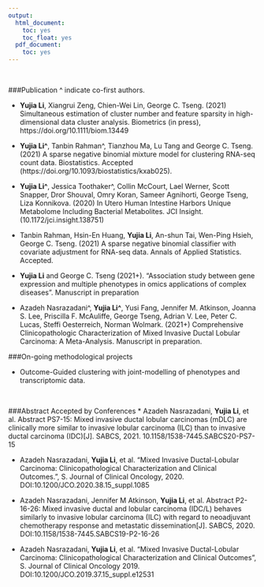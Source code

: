 ```yaml
---
output:
  html_document:
    toc: yes
    toc_float: yes
  pdf_document:
    toc: yes
---
```

<br />

###Publication 
^ indicate co-first authors.

* **Yujia Li**, Xiangrui Zeng, Chien-Wei Lin, George C. Tseng. (2021) Simultaneous estimation of cluster number and feature sparsity in high-dimensional data cluster analysis. Biometrics (in press), https://doi.org/10.1111/biom.13449

* **Yujia Li^**, Tanbin Rahman^, Tianzhou Ma, Lu Tang and George C. Tseng. (2021) A sparse negative binomial mixture model for clustering RNA-seq count data. Biostatistics. Accepted (https://doi.org/10.1093/biostatistics/kxab025).

* **Yujia Li^**, Jessica Toothaker^, Collin McCourt, Lael Werner, Scott Snapper, Dror Shouval, Omry Koran, Sameer Agnihorti, George Tseng, Liza Konnikova. (2020) In Utero Human Intestine Harbors Unique Metabolome Including Bacterial Metabolites. JCI Insight. (10.1172/jci.insight.138751)

* Tanbin Rahman, Hsin-En Huang, **Yujia Li**, An-shun Tai, Wen-Ping Hsieh, George C. Tseng. (2021) A sparse negative binomial classifier with covariate adjustment for RNA-seq data. Annals of Applied Statistics. Accepted.

* **Yujia Li** and George C. Tseng (2021+). “Association study between gene expression and multiple phenotypes in omics applications of complex diseases”. Manuscript in preparation

* Azadeh Nasrazadani^, **Yujia Li^**, Yusi Fang, Jennifer M. Atkinson, Joanna S. Lee, Priscilla F. McAuliffe, George Tseng, Adrian V. Lee, Peter C. Lucas, Steffi Oesterreich, Norman Wolmark. (2021+) Comprehensive Clinicopathologic Characterization of Mixed Invasive Ductal Lobular Carcinoma: A Meta-Analysis. Manuscript in preparation.
<br />

###On-going methodological projects

* Outcome-Guided clustering with joint-modelling of phenotypes and transcriptomic data.

<br />

###Abstract Accepted by Conferences
* Azadeh Nasrazadani, **Yujia Li**, et al. Abstract PS7-15: Mixed invasive ductal lobular carcinomas (mDLC) are clinically more similar to invasive lobular carcinoma (ILC) than to invasive ductal carcinoma (IDC)[J]. SABCS, 2021. 10.1158/1538-7445.SABCS20-PS7-15
     
* Azadeh Nasrazadani, **Yujia Li**, et al. "Mixed Invasive Ductal-Lobular Carcinoma: Clinicopathological Characterization and Clinical Outcomes.", S. Journal of Clinical Oncology, 2020.  DOI:10.1200/JCO.2020.38.15_suppl.1085

* Azadeh Nasrazadani, Jennifer M Atkinson, **Yujia Li**, et al. Abstract P2-16-26: Mixed invasive ductal and lobular carcinoma (IDC/L) behaves similarly to invasive lobular carcinoma (ILC) with regard to neoadjuvant chemotherapy response and metastatic dissemination[J]. SABCS, 2020. DOI:10.1158/1538-7445.SABCS19-P2-16-26

* Azadeh Nasrazadani, **Yujia Li**, et al. "Mixed Invasive Ductal-Lobular Carcinoma: Clinicopathological Characterization and Clinical Outcomes", S. Journal of Clinical Oncology 2019. DOI:10.1200/JCO.2019.37.15_suppl.e12531


